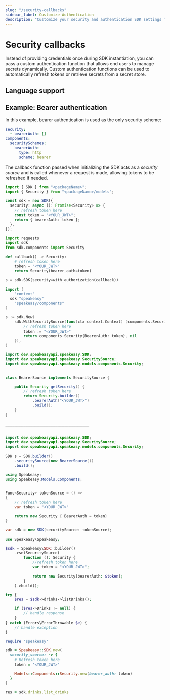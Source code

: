 ```yaml
---
slug: "/security-callbacks"
sidebar_label: Customize Authentication
description: "Customize your security and authentication SDK settings for OAuth."
---
```



# Security callbacks

Instead of providing credentials once during SDK instantiation, you can pass a custom authentication function that allows end users to manage secrets dynamically. Custom authentication functions can be used to automatically refresh tokens or retrieve secrets from a secret store.

## Language support

<Table 
  data={[
    { language: "TypeScript", status: "✅" },
    { language: "Python", status: "✅" },
    { language: "Go", status: "✅" },
    { language: "C#", status: "✅" },
    { language: "Java", status: "✅" },
    { language: "PHP", status: "✅" },
    { language: "Swift", status: "🏗️" },
    { language: "Ruby", status: "✅" }
  ]}
  columns={[
    { key: "language", header: "Language" },
    { key: "status", header: "Status" }
  ]}
/>

## Example: Bearer authentication

In this example, bearer authentication is used as the only security scheme:

```yaml
security:
  - bearerAuth: []
components:
  securitySchemes:
    bearerAuth:
      type: http
      scheme: bearer
```

The callback function passed when initializing the SDK acts as a _security source_ and is called whenever a request is made, allowing tokens to be refreshed if needed.

<CodeWithTabs>

```typescript !!tabs TypeScript
import { SDK } from "<packageName>";
import { Security } from "<packageName>/models";

const sdk = new SDK({
  security: async (): Promise<Security> => {
    // refresh token here
    const token = "<YOUR_JWT>";
    return { bearerAuth: token };
  },
});
```

```python !!tabs Python
import requests
import sdk
from sdk.components import Security

def callback() -> Security:
    # refresh token here
    token = "<YOUR_JWT>"
    return Security(bearer_auth=token)

s = sdk.SDK(security=with_authorization(callback))
```

```go !!tabs Go
import (
	"context"
  sdk "speakeasy"
	"speakeasy/components"
)

s := sdk.New(
    sdk.WithSecuritySource(func(ctx context.Context) (components.Security, error) {
        // refresh token here
        token := "<YOUR_JWT>"
        return components.Security{BearerAuth: token}, nil
    }),
)
```

```java !!tabs Java
import dev.speakeasyapi.speakeasy.SDK;
import dev.speakeasyapi.speakeasy.SecuritySource;
import dev.speakeasyapi.speakeasy.models.components.Security;


class BearerSource implements SecuritySource {

    public Security getSecurity() {
        // refresh token here
        return Security.builder()
            .bearerAuth("<YOUR_JWT>")
            .build();
    }
}

_____________________________________


import dev.speakeasyapi.speakeasy.SDK;
import dev.speakeasyapi.speakeasy.SecuritySource;
import dev.speakeasyapi.speakeasy.models.components.Security;

SDK s = SDK.builder()
    .securitySource(new BearerSource())
    .build();
```

```csharp !!tabs C#
using Speakeasy;
using Speakeasy.Models.Components;


Func<Security> tokenSource = () =>
{
    // refresh token here
    var token = "<YOUR_JWT>"

    return new Security { BearerAuth = token}
}

var sdk = new SDK(securitySource: tokenSource);
```

```php !!tabs PHP
use Speakeasy\Speakeasy;

$sdk = Speakeasy\SDK::builder()
    ->setSecuritySource(
        function (): Security {
            //refresh token here
            var token = "<YOUR_JWT>";

            return new Security(bearerAuth: $token);
        }
    )->build();

try {
    $res = $sdk->drinks->listDrinks();

    if ($res->Drinks != null) {
        // handle response
    }
} catch (Errors\ErrorThrowable $e) {
    // handle exception
}
```

```ruby !!tabs Ruby
require 'speakeasy'

sdk = Speakeasy::SDK.new(
  security_source: -> {
    # Refresh token here
    token = '<YOUR_JWT>'

    Models::Components::Security.new(bearer_auth: token)
  }
)

res = sdk.drinks.list_drinks
```
</CodeWithTabs>
